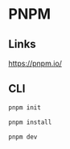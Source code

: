 # PNPM

## Links

https://pnpm.io/

## CLI

```js copy
pnpm init
```
```js copy
pnpm install
```
```js copy
pnpm dev
```

